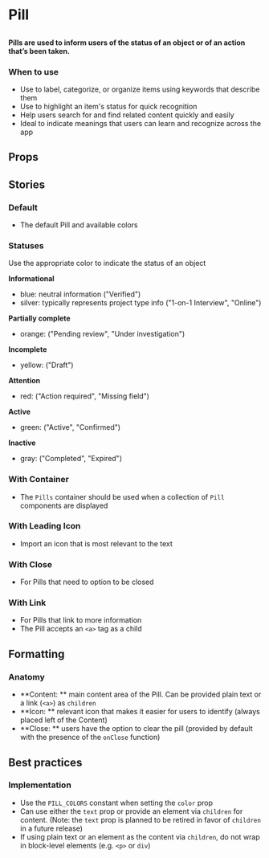 
# Pill

##

<h4>
  Pills are used to inform users of the status of an object or of an action that’s been taken.
</h4>

<Canvas of={ComponentStories.Default} />

### When to use
- Use to label, categorize, or organize items using keywords that describe them
- Use to highlight an item's status for quick recognition
- Help users search for and find related content quickly and easily
- Ideal to indicate meanings that users can learn and recognize across the app

## Props

<ArgTypes of={Pill} />


## Stories

### Default
- The default Pill and available colors

<Canvas of={ComponentStories.Default} />

### Statuses

Use the appropriate color to indicate the status of an object 

**Informational**
- blue: neutral information ("Verified")
- silver: typically represents project type info ("1-on-1 Interview", "Online")

**Partially complete**
- orange: ("Pending review", "Under investigation")

**Incomplete**
- yellow: ("Draft")

**Attention**
- red: ("Action required", "Missing field")

**Active**
- green: ("Active", "Confirmed")

**Inactive**
- gray: ("Completed", "Expired")

<Canvas of={ComponentStories.Statuses} />

### With Container
- The `Pills` container should be used when a collection of `Pill` components are displayed

<Canvas of={ComponentStories.WithContainer} />

### With Leading Icon
- Import an icon that is most relevant to the text

<Canvas of={ComponentStories.WithLeadingIcon} />

### With Close
- For Pills that need to option to be closed

<Canvas of={ComponentStories.WithClose} />

### With Link
- For Pills that link to more information
- The Pill accepts an `<a>` tag as a child

<Canvas of={ComponentStories.WithLink} />


## Formatting

### Anatomy
- **Content: ** main content area of the Pill. Can be provided plain text or a link (`<a>`) as `children`
- **Icon: ** relevant icon that makes it easier for users to identify (always placed left of the Content)
- **Close: ** users have the option to clear the pill (provided by default with the presence of the `onClose` function)

## Best practices

### Implementation
- Use the `PILL_COLORS` constant when setting the `color` prop
- Can use either the `text` prop or provide an element via `children` for content. (Note: the `text` prop is planned to be retired in favor of `children` in a future release)
- If using plain text or an element as the content via `children`, do not wrap in block-level elements (e.g. `<p>` or `div`)

